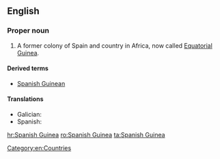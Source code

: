 ==English==
{{wikipedia}}

===Proper noun===
{{en-proper noun}}

# A former colony of Spain and country in Africa, now called [[Equatorial Guinea]].

====Derived terms====
* [[Spanish Guinean]]

====Translations====
{{trans-top|former country of Africa}}
* Galician: {{t|gl|Guinea española|f}}
* Spanish: {{t|es|Guinea Española|f}}
{{trans-mid}}
{{trans-bottom}}

[[Category:en:Countries]]

[[hr:Spanish Guinea]]
[[ro:Spanish Guinea]]
[[ta:Spanish Guinea]]